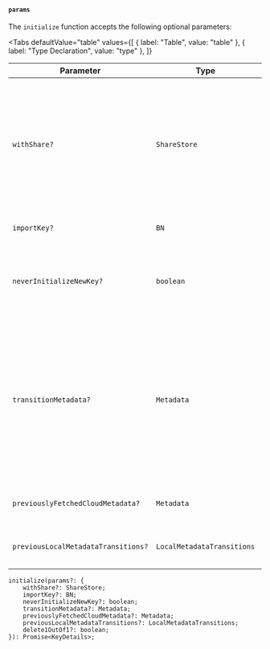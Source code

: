 
#### `params`

The `initialize` function accepts the following optional parameters:

<Tabs
  defaultValue="table"
  values={[
    { label: "Table", value: "table" },
    { label: "Type Declaration", value: "type" },
  ]}
>

<TabItem value="table">

| Parameter                           | Type                       | Description                                                                                                                                              | Mandatory |
| ----------------------------------- | -------------------------- | -------------------------------------------------------------------------------------------------------------------------------------------------------- | --------- |
| `withShare?`                        | `ShareStore`               | Initialise tkey with an existing share store. This allows you to directly initialise tKey without using the service provider login.                      | No        |
| `importKey?`                        | `BN`                       | Import a key into tkey for initialisation.                                                                                                               | No        |
| `neverInitializeNewKey?`            | `boolean`                  | Never initialise using a new key if the shares are already formed                                                                                        | No        |
| `transitionMetadata?`               | `Metadata`                 | If we've been provided with transition metadata we use that as the current metadata instead as we want to maintain state before and after serialization. | No        |
| `previouslyFetchedCloudMetadata?`   | `Metadata`                 | Pass the previous cloud metadata                                                                                                                         | No        |
| `previousLocalMetadataTransitions?` | `LocalMetadataTransitions` | Pass the previous transition metadata                                                                                                                    | No        |

</TabItem>

<TabItem value="type">

```tsx
initialize(params?: {
    withShare?: ShareStore;
    importKey?: BN;
    neverInitializeNewKey?: boolean;
    transitionMetadata?: Metadata;
    previouslyFetchedCloudMetadata?: Metadata;
    previousLocalMetadataTransitions?: LocalMetadataTransitions;
    delete1OutOf1?: boolean;
}): Promise<KeyDetails>;
```

</TabItem>

</Tabs>
